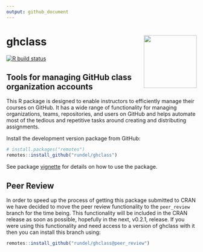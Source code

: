 ```yaml
---
output: github_document
---
```


# ghclass <img src='man/figures/logo.png' align="right" height="140" />

<!-- badges: start -->
[![R build status](https://github.com/rundel/ghclass/workflows/R-CMD-check/badge.svg)](https://github.com/rundel/ghclass/actions?query=workflow%3AR-CMD-check)
<!-- badges: end -->

## Tools for managing GitHub class organization accounts

This R package is designed to enable instructors to efficiently manage their courses on GitHub. It has a wide range of functionality for managing organizations, teams, repositories, and users on GitHub and helps automate most of the tedious and repetitive tasks around creating and distributing assignments.

Install the development version package from GitHub:

``` r
# install.packages("remotes")
remotes::install_github("rundel/ghclass")
```

See package [vignette](https://rundel.github.io/ghclass/articles/articles/ghclass.html) for details on how to use the package.


## Peer Review

In order to speed up the process of getting this package submitted to CRAN we have decided to move the peer review functionality to the `peer_review` branch for the time being. This functionality will be included in the CRAN release as soon as possible, hopefully in the next, v0.2.1, release. If you were using this functionality and need access to a version of ghclass with it then you can install this branch using:

``` r
remotes::install_github("rundel/ghclass@peer_review")
```
